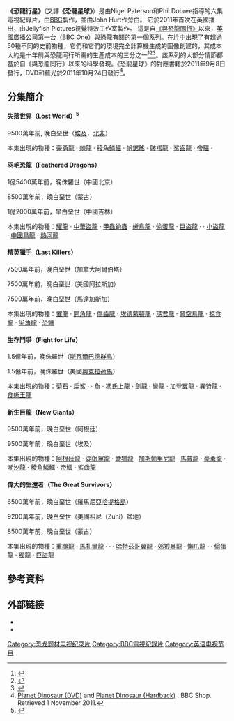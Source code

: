 {{Infobox television
| name = 恐龍行星
| genre = 紀錄片
| creator = Nigel Paterson<br />Phil Dobree
| writer = Nigel Paterson<br />Tom Brass
| director = Nigel Paterson
| creative_director = Phil Dobree
| narrated = John Hurt
| composer = Ilan Eshkeri
| country = 英國
| language = [[英語|英語]]
| num_series = <!-- 1 miniseries, not necessary to display-->
| num_episodes = 6 <!-- the number that have been broadcast -->
| list_episodes = 
| executive_producer = Andrew Cohen
| editor = Andy Walter
| runtime = 30 分鐘
| company = Jellyfish Pictures<br> [[英國廣播公司|英國廣播公司]]<br>[[探索頻道|探索頻道]]<br>[[德國電視二台|德國電視二台]]
| distributor = [[英國廣播公司商業分支|英國廣播公司商業分支]]
| channel = [[英國廣播公司第一台|英國廣播公司第一台]]
| first_aired = {{Start date|df=yes|2011|9|14}}
| last_aired = {{End date|df=yes|2011|10|19}}
| website = https://www.bbc.co.uk/programmes/b014m55k
| production_website = http://www.jellyfishpictures.co.uk/job/planet-dinosaur
}}

'''《恐龍行星》'''（又譯'''《恐龍星球》'''）是由Nigel Paterson和Phil Dobree指導的六集電視紀錄片，由[[英国广播公司|BBC]]製作，並由John Hurt作旁白。 它於2011年首次在英國播出，由Jellyfish Pictures視覺特效工作室製作。 這是自[[与恐龙同行|《與恐龍同行》]]以來，[[英國廣播公司第一台|英國廣播公司第一台]]（BBC One）與恐龍有關的第一個系列。在片中出現了有超過50種不同的史前物種，它們和它們的環境完全計算機生成的圖像創建的，其成本大約是十年前與恐龍同行所需的生產成本的三分之一<ref>{{cite web|url=https://www.bbc.co.uk/programmes/b014m55k|title=Planet Dinosaur|publisher=BBC One|accessdate=19 September 2011|archive-date=2020-11-12|archive-url=https://web.archive.org/web/20201112010356/https://www.bbc.co.uk/programmes/b014m55k|dead-url=no}}</ref><ref>{{cite web|title=Planet Dinosaur|url=http://www.jellyfishpictures.co.uk/job/planet-dinosaur|accessdate=12 September 2011|author=|date=|format=|publisher=Jellyfish Pictures|language=|archiveurl=https://web.archive.org/web/20120302022959/http://www.jellyfishpictures.co.uk/job/planet-dinosaur|archivedate=2 March 2012}}</ref><ref>{{cite web|title=Planet Dinosaur|url=http://www.cgsociety.org/index.php/CGSFeatures/CGSFeatureSpecial/planet_dinosaur|accessdate=19 September 2011|author=|date=|format=|publisher=CGSociety|language=|archive-url=https://web.archive.org/web/20110923184807/http://www.cgsociety.org/index.php/CGSFeatures/CGSFeatureSpecial/planet_dinosaur|archive-date=23 September 2011}}</ref>。該系列的大部分情節都基於自《與恐龍同行》以來的科學發現。《恐龍星球》的對應書籍於2011年9月8日發行，DVD和藍光於2011年10月24日發行<ref>[http://www.bbcshop.com/science+nature/planet-dinosaur-dvd/invt/bbcdvd3389/ Planet Dinosaur (DVD)] {{Wayback|url=http://www.bbcshop.com/science+nature/planet-dinosaur-dvd/invt/bbcdvd3389/ |date=20160229165153 }} and [http://www.bbcshop.com/science+nature/planet-dinosaur-hardback/invt/9781849900935/ Planet Dinosaur (Hardback)] {{Wayback|url=http://www.bbcshop.com/science+nature/planet-dinosaur-hardback/invt/9781849900935/ |date=20160311065821 }}. BBC Shop. Retrieved 1 November 2011.</ref>。

== 分集簡介 ==

==== 失落世界（Lost World）<ref>{{cite web|title=Planet Dinosaur Ep. 1|url=https://www.youtube.com/watch?v=qhr8lKH0HSM|website=YouTube|accessdate=13 October 2016|date=17 November 2015|archive-date=2017-02-07|archive-url=https://web.archive.org/web/20170207105713/https://www.youtube.com/watch?v=qhr8lKH0HSM|dead-url=no}}</ref> ====
9500萬年前, 晚白堊世（[[埃及|埃及]]，[[北非地区|北非]]）

本集出現的物種：[[豪勇龍|豪勇龍]] · [[棘龍|棘龍]] · [[稜角鱗鱷|稜角鱗鱷]] · [[帆鋸鰩|帆鋸鰩]] · [[皺褶龍|皺褶龍]] · [[鯊齒龍|鯊齒龍]] · [[帝鱷|帝鱷]] · {{link-en|阿蘭卡翼龍屬|Alanqa|阿蘭卡翼龍}}

==== 羽毛恐龍（Feathered Dragons） ====
1億5400萬年前，晚侏羅世（中國北京）

8500萬年前，晚白堊世（蒙古）

1億2000萬年前，早白堊世（中國吉林）

本集出現的物種：[[耀龍|耀龍]] · [[中華盜龍|中華盜龍]] · [[甲蟲|甲蟲]][[幼蟲|幼蟲]] · [[蜥鳥龍|蜥鳥龍]] · [[偷蛋龍|偷蛋龍]] · [[巨盜龍|巨盜龍]] · {{link-en|翔龍屬|Xianglong|翔龍}} · [[小盜龍|小盜龍]] · [[中國鳥龍|中國鳥龍]] · [[熱河龍|熱河龍]]
==== 精英獵手（Last Killers） ====
7500萬年前，晚白堊世（加拿大阿爾伯塔）

7500萬年前，晚白堊世（美國阿拉斯加）

7500萬年前，晚白堊世（馬達加斯加）

本集出現的物種：[[懼龍|懼龍]] · [[開角龍|開角龍]] · [[傷齒龍|傷齒龍]] · [[埃德蒙頓龍|埃德蒙頓龍]] · [[瑪君龍|瑪君龍]] · [[脅空鳥龍|脅空鳥龍]] · [[掠食龍|掠食龍]] · [[尖角龍|尖角龍]] · [[恐鱷|恐鱷]]
==== 生存鬥爭（Fight for Life） ====
1.5億年前，晚侏羅世（[[斯瓦尔巴|斯瓦爾巴德群島]]）

1.5億年前，晚侏羅世（美國[[奧克拉荷馬州|奧克拉荷馬]]）

本集出現的物種：[[菊石|菊石]] · [[扁鯊屬|扁鯊]] · {{link-en|啟莫里龍屬|Kimmerosaurus|啟莫里龍}} · [[魚|魚]] · [[上龍屬|馮氏上龍]] · [[劍龍|劍龍]] · [[彎龍|彎龍]] · [[加登翼龍|加登翼龍]] · [[異特龍|異特龍]] · [[食蜥王龍|食蜥王龍]]
==== 新生巨龍（New Giants） ====
9500萬年前，晚白堊世（阿根廷）

9500萬年前，晚白堊世（埃及）

本集出現的物種：[[阿根廷龍|阿根廷龍]] · [[湖氓翼龍|湖氓翼龍]] · [[蠍獵龍|蠍獵龍]] · [[加斯帕里尼龍|加斯帕里尼龍]] · [[馬普龍|馬普龍]] · [[豪勇龍|豪勇龍]] · [[潮汐龍|潮汐龍]] · [[稜角鱗鱷|稜角鱗鱷]] · [[帝鱷|帝鱷]] · [[鯊齒龍|鯊齒龍]]
==== 偉大的生還者（The Great Survivors） ====
6500萬年前，晚白堊世（羅馬尼亞[[哈提格島|哈提格島]]）

9200萬年前，晚白堊世（美國祖尼（Zuni）盆地）

8500萬年前，晚白堊世（蒙古）

本集出現的物種：[[重腿龍|重腿龍]] · [[馬扎爾龍|馬扎爾龍]] · {{link-en|Oardasaurus}} · {{link-en|真神龍翼龍屬|Eurazhdarcho|真神龍翼龍}} · [[哈特茲哥翼龍|哈特茲哥翼龍]] · [[郊狼暴龍|郊狼暴龍]] · [[懶爪龍|懶爪龍]] · {{link-en|Chamops}} · [[偷蛋龍|偷蛋龍]] · [[獨龍|獨龍]] · [[巨盜龍|巨盜龍]]

== 參考資料 ==
{{Reflist|2}}
==外部链接==
*{{BBC programme|b014m55k}}
*{{IMDb title|id=1998816|title=Planet Dinosaur}}
{{BBC Natural History Unit}}
[[Category:恐龙题材电视纪录片|Category:恐龙题材电视纪录片]]
[[Category:BBC電視紀錄片|Category:BBC電視紀錄片]]
[[Category:英语电视节目|Category:英语电视节目]]